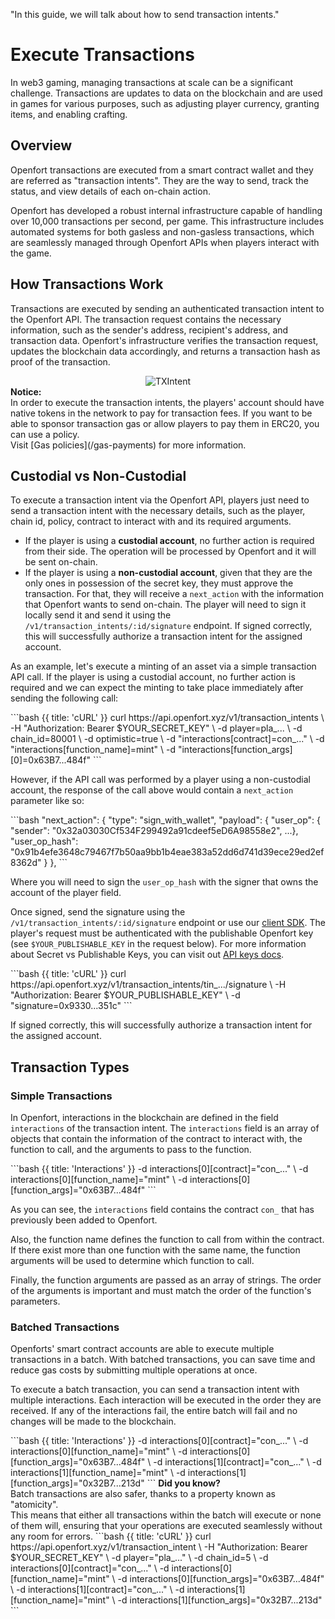   "In this guide, we will talk about how to send transaction intents."

# Execute Transactions

In web3 gaming, managing transactions at scale can be a significant challenge.
Transactions are updates to data on the blockchain and are used in games for various purposes, such as adjusting player currency, granting items, and enabling crafting.

## Overview

Openfort transactions are executed from a smart contract wallet and they are referred as "transaction intents".
They are the way to send, track the status, and view details of each on-chain action.

Openfort has developed a robust internal infrastructure capable of handling over 10,000 transactions per second, per game.
This infrastructure includes automated systems for both gasless and non-gasless transactions, which are seamlessly managed through Openfort APIs when players interact with the game.

## How Transactions Work

Transactions are executed by sending an authenticated transaction intent to the Openfort API.
The transaction request contains the necessary information, such as the sender's address, recipient's address, and transaction data.
Openfort's infrastructure verifies the transaction request, updates the blockchain data accordingly, and returns a transaction hash as proof of the transaction.

<div align="center">
  <img alt="TXIntent" src="https://blog-cms.openfort.xyz/uploads/Tx_intent2_e692df6a50.svg" />
</div>


<Note>
  <strong>Notice: </strong>
  <br /> In order to execute the transaction intents, the players' account should have native tokens in the network to pay for transaction fees.
  If you want to be able to sponsor transaction gas or allow players to pay them in ERC20, you can use a policy.
  <br /> Visit [Gas policies](/gas-payments) for more information.
</Note>


## Custodial vs Non-Custodial

To execute a transaction intent via the Openfort API, players just need to send a transaction intent with the necessary details, such as the player, chain id, policy, contract to interact with and its required arguments.
- If the player is using a **custodial account**, no further action is required from their side. The operation will be processed by Openfort and it will be sent on-chain.
- If the player is using a **non-custodial account**, given that they are the only ones in possession of the secret key, they must approve the transaction. For that, they will receive a `next_action` with the information that Openfort wants to send on-chain. The player will need to sign it locally send it and send it using the `/v1/transaction_intents/:id/signature` endpoint. If signed correctly, this will successfully authorize a transaction intent for the assigned account.

As an example, let's execute a minting of an asset via a simple transaction API call.
If the player is using a custodial account, no further action is required and we can expect the minting to take place immediately after sending the following call:

<CodeGroup title="Create a transaction intent to mint" tag="POST" label="/v1/transaction_intents">
  ```bash {{ title: 'cURL' }}
  curl https://api.openfort.xyz/v1/transaction_intents \
    -H "Authorization: Bearer $YOUR_SECRET_KEY" \
    -d player=pla_... \
    -d chain_id=80001 \
    -d optimistic=true \
    -d "interactions[contract]=con_..." \
    -d "interactions[function_name]=mint" \
    -d "interactions[function_args][0]=0x63B7...484f"
  ```
</CodeGroup>

However, if the API call was performed by a player using a non-custodial account, the response of the call above would contain a `next_action` parameter like so:

<CodeGroup title="next_action response object from transaction_intents">
  ```bash
  "next_action": {
      "type": "sign_with_wallet",
      "payload": {
          "user_op": {
              "sender": "0x32a03030Cf534F299492a91cdeef5eD6A98558e2",
              ...},
          "user_op_hash": "0x91b4efe3648c79467f7b50aa9bb1b4eae383a52dd6d741d39ece29ed2ef8362d"
      }
  },
  ``` 
</CodeGroup>

Where you will need to sign the `user_op_hash` with the signer that owns the account of the player field.

Once signed, send the signature using the `/v1/transaction_intents/:id/signature` endpoint or use our [client SDK](/libraries).
The player's request must be authenticated with the publishable Openfort key (see `$YOUR_PUBLISHABLE_KEY` in the request below).
For more information about Secret vs Publishable Keys, you can visit out [API keys docs](https://www.openfort.xyz/docs/keys#api-keys).

<CodeGroup title="Sign a transaction intent to mint" tag="POST" label="/v1/transaction_intents/:id/signature">
  ```bash {{ title: 'cURL' }}
  curl https://api.openfort.xyz/v1/transaction_intents/tin_.../signature \
    -H "Authorization: Bearer $YOUR_PUBLISHABLE_KEY" \
    -d "signature=0x9330...351c"
  ```
</CodeGroup>

If signed correctly, this will successfully authorize a transaction intent for the assigned account.

## Transaction Types

### Simple Transactions
In Openfort, interactions in the blockchain are defined in the field `interactions` of the transaction intent.
The `interactions` field is an array of objects that contain the information of the contract to interact with, the function to call, and the arguments to pass to the function.

<CodeGroup title="Interactions within a transaction intent">
  ```bash {{ title: 'Interactions' }}
    -d interactions[0][contract]="con_..." \
    -d interactions[0][function_name]="mint" \
    -d interactions[0][function_args]="0x63B7...484f"
  ```
</CodeGroup>

As you can see, the `interactions` field contains the contract `con_` that has previously been added to Openfort.

Also, the function name defines the function to call from within the contract. If there exist more than one function with the same name, the function arguments will be used to determine which function to call.

Finally, the function arguments are passed as an array of strings. The order of the arguments is important and must match the order of the function's parameters.


### Batched Transactions

Openforts' smart contract accounts are able to execute multiple transactions in a batch.
With batched transactions, you can save time and reduce gas costs by submitting multiple operations at once.

To execute a batch transaction, you can send a transaction intent with multiple interactions.
Each interaction will be executed in the order they are received.
If any of the interactions fail, the entire batch will fail and no changes will be made to the blockchain.

<CodeGroup title="Interactions within a transaction intent">
  ```bash {{ title: 'Interactions' }}
    -d interactions[0][contract]="con_..." \
    -d interactions[0][function_name]="mint" \
    -d interactions[0][function_args]="0x63B7...484f" \
    -d interactions[1][contract]="con_..." \
    -d interactions[1][function_name]="mint" \
    -d interactions[1][function_args]="0x32B7...213d"
  ```
</CodeGroup>

<Note>
  <strong>Did you know? </strong>
  <br /> Batch transactions are also safer, thanks to a property known as "atomicity".
  <br /> This means that either all transactions within the batch will execute or none of them will, ensuring that your operations are executed seamlessly without any room for errors.
</Note>

<CodeGroup title="Example batch transaction intent" tag="POST" label="/v1/transaction_intents">
  ```bash {{ title: 'cURL' }}
  curl https://api.openfort.xyz/v1/transaction_intent \
    -H "Authorization: Bearer $YOUR_SECRET_KEY" \
    -d player="pla_..." \
    -d chain_id=5 \
    -d interactions[0][contract]="con_..." \
    -d interactions[0][function_name]="mint" \
    -d interactions[0][function_args]="0x63B7...484f" \
    -d interactions[1][contract]="con_..." \
    -d interactions[1][function_name]="mint" \
    -d interactions[1][function_args]="0x32B7...213d"
  ```
</CodeGroup>

